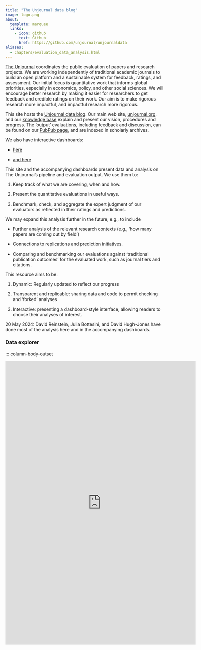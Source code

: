 ```yaml
---
title: "The Unjournal data blog"
image: logo.png
about:
  template: marquee
  links:
    - icon: github
      text: Github
      href: https://github.com/unjournal/unjournaldata
aliases: 
  - chapters/evaluation_data_analysis.html
---
```


[The Unjournal](https://www.unjournal.org) coordinates the public evaluation of 
papers and research projects. We are working independently of traditional academic 
journals to build an open platform and a sustainable system for feedback, ratings, 
and assessment. Our initial focus is quantitative work that informs global priorities, 
especially in economics, policy, and other social sciences. We will encourage better 
research by making it easier for researchers to get feedback and credible ratings on 
their work. Our aim is to make rigorous research more impactful, and impactful 
research more rigorous.

This site hosts the [Unjournal data blog](posts.html). Our main web site,
[unjournal.org](https://www.unjournal.org), and
our [knowledge base](https://globalimpact.gitbook.io/the-unjournal-project-and-communication-space)
explain and present our vision, procedures and progress. The 'output' evaluations, 
including feedback and discussion, can be found on our 
[PubPub page](https://unjournal.pubpub.org/), and are indexed in scholarly archives.

We also have interactive dashboards:

- [here](https://unjournal.shinyapps.io/DataExplorer/)

- [and here](https://unjournal.shinyapps.io/uj-dashboard/)


This site and the accompanying dashboards present data and analysis on The Unjournal's 
pipeline and evaluation output. We use them to:

1. Keep track of what we are covering, when and how.

2. Present the quantitative evaluations in useful ways.

3. Benchmark, check, and aggregate the expert judgment of our evaluators 
   as reflected in their ratings and predictions.


We may expand this analysis further in the future, e.g., to include 

- Further analysis of the relevant research contexts (e.g., 'how many papers are 
  coming out by field')

- Connections to replications and prediction initiatives.

- Comparing and benchmarking our evaluations against 
  'traditional publication outcomes' for the evaluated work, such as journal tiers
  and citations.


This resource aims to be:

1. Dynamic: Regularly updated to reflect our progress

2. Transparent and replicable: sharing data and code to permit checking and 'forked' analyses

3. Interactive: presenting a dashboard-style interface, allowing readers to choose their analyses of interest.


20 May 2024: David Reinstein, Julia Bottesini, and David Hugh-Jones have done most of the analysis 
here and in the accompanying dashboards.


### Data explorer {-}

::: column-body-outset

```{=html}

<iframe height="900" width="120%" frameborder="no" src="https://unjournal.shinyapps.io/DataExplorer/"> </iframe>


```